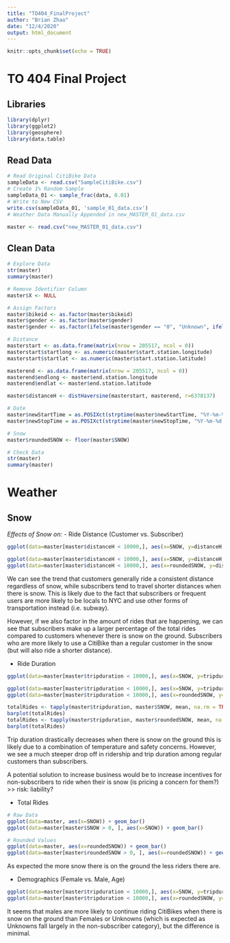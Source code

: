 ```yaml
---
title: "TO404_FinalProject"
author: "Brian Zhao"
date: "12/4/2020"
output: html_document
---
```


```r
knitr::opts_chunk$set(echo = TRUE)
```

# TO 404 Final Project

## Libraries
```r
library(dplyr)
library(ggplot2)
library(geosphere)
library(data.table)
```

## Read Data
```r
# Read Original CitiBike Data
sampleData <- read.csv("SampleCitiBike.csv")
# Create 1% Random Sample
sampleData_01 <- sample_frac(data, 0.01)
# Write to New CSV
write.csv(sampleData_01, 'sample_01_data.csv')
# Weather Data Manually Appended in new_MASTER_01_data.csv
```

```r
master <- read.csv("new_MASTER_01_data.csv")
```

## Clean Data
```r
# Explore Data
str(master)
summary(master)

# Remove Identifier Column
master$X <- NULL

# Assign Factors
master$bikeid <- as.factor(master$bikeid)
master$gender <- as.factor(master$gender)
master$gender <- as.factor(ifelse(master$gender == "0", "Unknown", ifelse(master$gender == "1", "Male", "Female")))

# Distance
masterstart <- as.data.frame(matrix(nrow = 205517, ncol = 0))
masterstart$startlong <- as.numeric(master$start.station.longitude)
masterstart$startlat <- as.numeric(master$start.station.latitude)

masterend <- as.data.frame(matrix(nrow = 205517, ncol = 0))
masterend$endlong <- master$end.station.longitude
masterend$endlat <- master$end.station.latitude

master$distanceH <- distHaversine(masterstart, masterend, r=6378137)

# Date
master$newStartTime = as.POSIXct(strptime(master$newStartTime, "%Y-%m-%d %H:%M:%S"))
master$newStopTime = as.POSIXct(strptime(master$newStopTime, "%Y-%m-%d %H:%M:%S"))

# Snow
master$roundedSNOW <- floor(master$SNOW)

# Check Data
str(master)
summary(master)
```

# Weather

## Snow
*Effects of Snow on:*
- Ride Distance (Customer vs. Subscriber)
```r
ggplot(data=master[master$distanceH < 10000,], aes(x=SNOW, y=distanceH, colour=usertype)) + geom_smooth()

ggplot(data=master[master$distanceH < 10000,], aes(x=SNOW, y=distanceH, colour=usertype)) + geom_point(alpha = 0.5) + geom_jitter()
ggplot(data=master[master$distanceH < 10000,], aes(x=roundedSNOW, y=distanceH, colour=usertype)) + geom_point(alpha = 0.5) + geom_jitter()
```

We can see the trend that customers generally ride a consistent distance regardless of snow, while subscribers tend to travel shorter distances when there is snow. This is likely due to the fact that subscribers or frequent users are more likely to be locals to NYC and use other forms of transportation instead (i.e. subway).

However, if we also factor in the amount of rides that are happening, we can see that subscribers make up a larger percentage of the total rides compared to customers whenever there is snow on the ground. Subscribers who are more likely to use a CitiBike than a regular customer in the snow (but will also ride a shorter distance).


- Ride Duration
```r
ggplot(data=master[master$tripduration < 10000,], aes(x=SNOW, y=tripduration, colour=usertype)) + geom_smooth()

ggplot(data=master[master$tripduration < 10000,], aes(x=SNOW, y=tripduration, colour=usertype)) + geom_point(alpha = 0.5) + geom_jitter()
ggplot(data=master[master$tripduration < 10000,], aes(x=roundedSNOW, y=tripduration, colour=usertype)) + geom_point(alpha = 0.5) + geom_jitter()

totalRides <- tapply(master$tripduration, master$SNOW, mean, na.rm = TRUE)
barplot(totalRides)
totalRides <- tapply(master$tripduration, master$roundedSNOW, mean, na.rm = TRUE)
barplot(totalRides)
```

Trip duration drastically decreases when there is snow on the ground this is likely due to a combination of temperature and safety concerns. However, we see a much steeper drop off in ridership and trip duration among regular customers than subscribers.

A potential solution to increase business would be to increase incentives for non-subscribers to ride when their is snow (is pricing a concern for them?) >> risk: liability?


- Total Rides
```r
# Raw Data
ggplot(data=master, aes(x=SNOW)) + geom_bar()
ggplot(data=master[master$SNOW > 0, ], aes(x=SNOW)) + geom_bar()

# Rounded Values
ggplot(data=master, aes(x=roundedSNOW)) + geom_bar()
ggplot(data=master[master$roundedSNOW > 0, ], aes(x=roundedSNOW)) + geom_bar()

```

As expected the more snow there is on the ground the less riders there are.


- Demographics (Female vs. Male, Age)
```r
ggplot(data=master[master$tripduration < 10000,], aes(x=SNOW, y=tripduration, colour=gender)) + geom_point(alpha = 0.25) + geom_jitter()
ggplot(data=master[master$tripduration < 10000,], aes(x=roundedSNOW, y=tripduration, colour=gender)) + geom_point(alpha = 0.25) + geom_jitter()
```

It seems that males are more likely to continue riding CitiBikes when there is snow on the ground than Females or Unknowns (which is expected as Unknowns fall largely in the non-subscriber category), but the difference is minimal.

